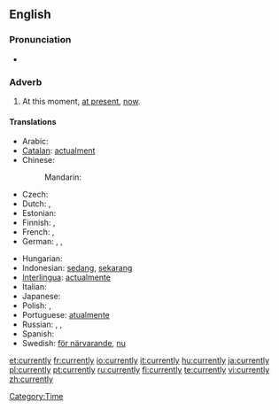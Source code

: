 ==English==

===Pronunciation===
* {{audio|en-us-currently.ogg|Audio (US)}}

===Adverb===
{{en-adv}}

# At this moment, [[at present]], [[now]].

====Translations====
{{trans-top|At this moment}}
* Arabic: {{t|ar|حاليا|alt=حالياً|tr=Halíyyan|sc=Arab}}
* [[Catalan]]: [[actualment]]
* Chinese:
*: Mandarin: {{t-|cmn|目前|tr=mùqián|sc=Hani|xs=Mandarin}}
* Czech: {{t-|cs|momentálně}}
* Dutch: {{t+|nl|momenteel}}, {{t+|nl|huidig}}
* Estonian: {{t-|et|praegu}}
* Finnish: {{t+|fi|parhaillaan}}, {{t|fi|parastaikaa}}
* French: {{t+|fr|maintenant}}, {{t+|fr|actuellement}}
* German: {{t+|de|momentan}},  {{t|de|zur Zeit}},  {{t+|de|zurzeit}}
{{trans-mid}}
* Hungarian: {{t+|hu|jelenleg}}
* Indonesian: [[sedang]], [[sekarang]]
* [[Interlingua]]: [[actualmente]]
* Italian: {{t+|it|attualmente}}
* Japanese: {{t+|ja|現在|alt=現在は|tr=げんざいは, genzai-wa|sc=Jpan}}
* Polish: {{t+|pl|obecnie}}, {{t+|pl|aktualnie}}
* Portuguese: [[atualmente]]
* Russian: {{t|ru|в данный момент|sc=Cyrl}}, {{t|ru|в настоящее время|sc=Cyrl}}, {{t+|ru|сейчас|sc=Cyrl}}
* Spanish: {{t-|es|actualmente}}
* Swedish: [[för närvarande]], [[nu]]
{{trans-bottom}}

[[Category:Time]]

[[et:currently]]
[[fr:currently]]
[[io:currently]]
[[it:currently]]
[[hu:currently]]
[[ja:currently]]
[[pl:currently]]
[[pt:currently]]
[[ru:currently]]
[[fi:currently]]
[[te:currently]]
[[vi:currently]]
[[zh:currently]]